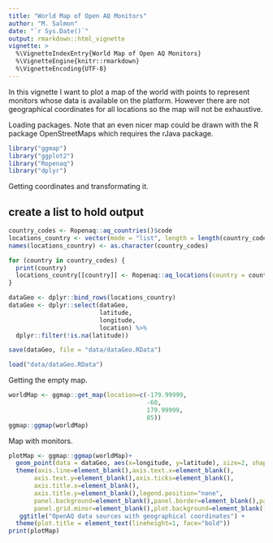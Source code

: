 ```yaml
---
title: "World Map of Open AQ Monitors"
author: "M. Salmon"
date: "`r Sys.Date()`"
output: rmarkdown::html_vignette
vignette: >
  %\VignetteIndexEntry{World Map of Open AQ Monitors}
  %\VignetteEngine{knitr::rmarkdown}
  %\VignetteEncoding{UTF-8}
---
```


In this vignette I want to plot a map of the world with points to represent monitors whose data is available on the platform. However there are not geographical coordinates for all locations so the map will not be exhaustive.

Loading packages. Note that an even nicer map could be drawn with the R package OpenStreetMaps which requires the rJava package.

```r
library("ggmap")
library("ggplot2")
library("Ropenaq")
library("dplyr")
```

Getting coordinates and transformating it. 



## create a list to hold output


```r
country_codes <- Ropenaq::aq_countries()$code
locations_country <- vector(mode = "list", length = length(country_codes))
names(locations_country) <- as.character(country_codes)

for (country in country_codes) {
  print(country)
  locations_country[[country]] <- Ropenaq::aq_locations(country = country)
}

dataGeo <- dplyr::bind_rows(locations_country)
dataGeo <- dplyr::select(dataGeo,
                         latitude, 
                         longitude,
                         location) %>%
  dplyr::filter(!is.na(latitude))
```

```r
save(dataGeo, file = "data/dataGeo.RData")
```

```r
load("data/dataGeo.RData")
```

Getting the empty map.

```r

worldMap <- ggmap::get_map(location=c(-179.99999,
                                      -60,
                                      179.99999,
                                      85))
ggmap::ggmap(worldMap)
```

Map with monitors.

```r
plotMap <- ggmap::ggmap(worldMap)+
  geom_point(data = dataGeo, aes(x=longitude, y=latitude), size=2, shape=7)+
  theme(axis.line=element_blank(),axis.text.x=element_blank(),
       axis.text.y=element_blank(),axis.ticks=element_blank(),
       axis.title.x=element_blank(),
       axis.title.y=element_blank(),legend.position="none",
       panel.background=element_blank(),panel.border=element_blank(),panel.grid.major=element_blank(),
       panel.grid.minor=element_blank(),plot.background=element_blank())+
   ggtitle("OpenAQ data sources with geographical coordinates") +
  theme(plot.title = element_text(lineheight=1, face="bold"))
print(plotMap)

```
